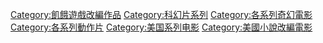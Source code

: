 [[Category:飢餓遊戲改編作品|Category:飢餓遊戲改編作品]]
[[Category:科幻片系列|Category:科幻片系列]]
[[Category:各系列奇幻電影|Category:各系列奇幻電影]]
[[Category:各系列動作片|Category:各系列動作片]]
[[Category:美国系列电影|Category:美国系列电影]]
[[Category:美國小說改編電影|Category:美國小說改編電影]]